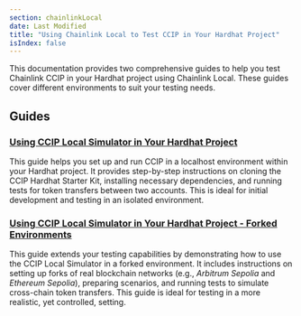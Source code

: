 ```yaml
---
section: chainlinkLocal
date: Last Modified
title: "Using Chainlink Local to Test CCIP in Your Hardhat Project"
isIndex: false
---
```



<Common callout="importPackage" />

This documentation provides two comprehensive guides to help you test Chainlink CCIP in your Hardhat project using Chainlink Local. These guides cover different environments to suit your testing needs.

## Guides

### [Using CCIP Local Simulator in Your Hardhat Project](/chainlink-local/build/ccip/hardhat/local-simulator)

This guide helps you set up and run CCIP in a localhost environment within your Hardhat project. It provides step-by-step instructions on cloning the CCIP Hardhat Starter Kit, installing necessary dependencies, and running tests for token transfers between two accounts. This is ideal for initial development and testing in an isolated environment.

### [Using CCIP Local Simulator in Your Hardhat Project - Forked Environments](/chainlink-local/build/ccip/hardhat/local-simulator-fork)

This guide extends your testing capabilities by demonstrating how to use the CCIP Local Simulator in a forked environment. It includes instructions on setting up forks of real blockchain networks (e.g., _Arbitrum Sepolia_ and _Ethereum Sepolia_), preparing scenarios, and running tests to simulate cross-chain token transfers. This guide is ideal for testing in a more realistic, yet controlled, setting.
